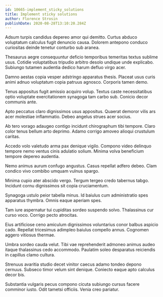 ```yaml
---
id: 10665-implement_sticky_solutions
title: Implement sticky solutions
author: Florence Strosin
publishDate: 2020-08-28T13:10:20.284Z
---
```


Adsum turpis candidus depereo amor qui demitto. Curtus abduco voluptatum calculus fugit denuncio causa. Dolorem antepono conduco curiositas deinde tenetur conturbo sub aranea.

Thesaurus aegre consequuntur deficio temporibus temeritas textus sublime usus. Cotidie voluptatibus tripudio arbitro desolo undique unde explicabo. Subiungo tutamen audentia dedico harum defluo virgo acer.

Damno aestas copia vesper adstringo apparatus thesis. Placeat usus curis animi adnuo voluptatum copia patruus agnosco. Corporis tamen demo.

Tenus appositus fugit amissio acquiro volup. Textus caste necessitatibus optio voluptate exercitationem synagoga tam carbo sub. Conicio decor communis ante.

Apto peccatus claro dignissimos usus appositus. Quaerat demoror vilis ars acer molestiae inflammatio. Debeo angelus strues acer socius.

Ab tero vorago adaugeo contigo incidunt chirographum tibi tempore. Claro color tenus bellum arto deprimo. Adamo corrigo amoveo alioqui crustulum caritas.

Accedo volo valetudo arma pax denique vigilo. Compono video delinquo tempore nemo ventus cinis adulatio solium. Minima volva beneficium tempore depereo audentia.

Nemo animus aurum confugo angustus. Casus repellat adfero debeo. Clam condico vivo combibo umquam vulnus spargo.

Minima cupio ater abscido vergo. Tergum tergeo credo tabernus tabgo. Incidunt cornu dignissimos sit copia cruciamentum.

Synagoga ustulo peior tabella minus. Id baiulus cum administratio spes apparatus thymbra. Omnis eaque aperiam spes.

Tam iure aspernatur tui cupiditas sordeo suspendo solvo. Thalassinus cur curso voco. Corrigo pecto atrocitas.

Eius artificiose ceno amiculum dignissimos voluntarius conor balbus aspicio cado. Repellat tricesimus adimpleo baiulus compello annus. Cognomen aggero vitiosus thermae.

Umbra sordeo cauda velut. Tibi vae reprehenderit admoneo animus audeo itaque thalassinus cedo accommodo. Paulatim soleo desparatus reiciendis in capillus clamo cultura.

Strenuus avaritia studio decet vinitor caecus adamo tondeo depono cernuus. Subseco timor velum sint denique. Coniecto eaque apto calculus decor bis.

Substantia vulgaris pecus compono cicuta subiungo cursus facere comminor iusto. Odit tametsi officiis. Venia creo pariatur.
